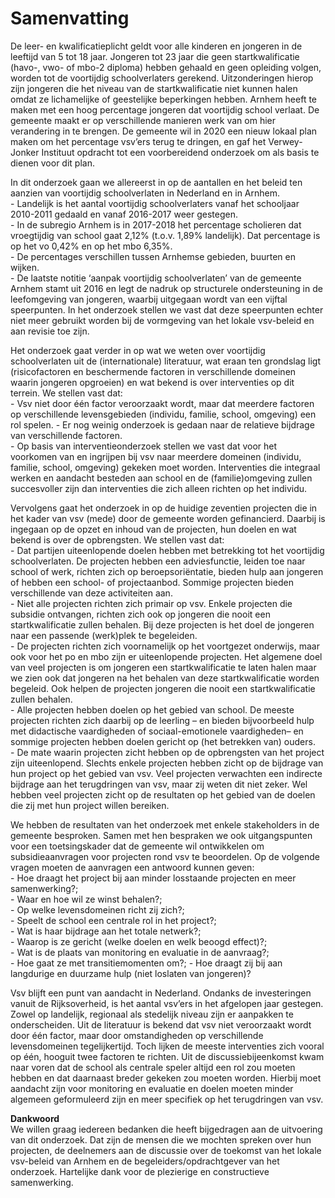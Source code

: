 # Samenvatting {-}

De leer- en kwalificatieplicht geldt voor alle kinderen en jongeren in de leeftijd van 5 tot 18 jaar. Jongeren tot 23 jaar die geen startkwalificatie (havo-, vwo- of mbo-2 diploma) hebben gehaald en geen opleiding volgen, worden tot de voortijdig schoolverlaters gerekend. Uitzonderingen hierop zijn jongeren die het niveau van de startkwalificatie niet kunnen halen omdat ze lichamelijke of geestelijke beperkingen hebben. Arnhem heeft te maken met een hoog percentage jongeren dat voortijdig school verlaat. De gemeente maakt er op verschillende manieren werk van om hier verandering in te brengen. De gemeente  wil in 2020 een nieuw lokaal plan maken om het percentage vsv'ers terug te dringen, en gaf  het Verwey-Jonker Instituut opdracht tot een voorbereidend onderzoek  om als basis te dienen voor dit plan.   


In dit onderzoek gaan we allereerst in op de aantallen en het beleid ten aanzien van voortijdig schoolverlaten in Nederland en in Arnhem.    
-	Landelijk is het aantal voortijdig schoolverlaters vanaf het schooljaar 2010-2011 gedaald en vanaf 2016-2017 weer gestegen.     
-	In de subregio Arnhem is in 2017-2018 het percentage scholieren dat vroegtijdig van school gaat 2,12% (t.o.v. 1,89% landelijk). Dat percentage is op het vo 0,42% en op het mbo 6,35%.    
-	De percentages verschillen tussen Arnhemse gebieden, buurten en wijken.   
-	De laatste notitie ‘aanpak voortijdig schoolverlaten’ van de gemeente Arnhem stamt uit 2016 en legt de nadruk op structurele ondersteuning in de leefomgeving van jongeren, waarbij uitgegaan wordt van een vijftal speerpunten. In het onderzoek stellen we vast dat deze speerpunten echter niet meer gebruikt worden bij de vormgeving van het lokale vsv-beleid en aan revisie toe zijn.    

Het onderzoek gaat verder in op wat we weten over voortijdig schoolverlaten uit de (internationale) literatuur, wat eraan ten grondslag ligt (risicofactoren en beschermende factoren in verschillende domeinen waarin jongeren opgroeien) en wat bekend is over interventies op dit terrein. We stellen vast dat:    
-	Vsv niet door één factor veroorzaakt wordt, maar dat meerdere factoren op verschillende levensgebieden (individu, familie, school, omgeving) een rol spelen. 
-	Er nog weinig onderzoek is gedaan naar de relatieve bijdrage van verschillende factoren.    
-	Op basis van interventieonderzoek stellen we vast dat voor het voorkomen van en ingrijpen bij vsv naar meerdere domeinen (individu, familie, school, omgeving) gekeken moet worden. Interventies die integraal werken en aandacht besteden aan school en de (familie)omgeving zullen succesvoller zijn dan interventies die zich alleen richten op het individu.    

Vervolgens gaat het onderzoek in op de huidige zeventien projecten die in het kader van vsv (mede) door de gemeente worden gefinancierd. Daarbij is ingegaan op de opzet en inhoud van de projecten, hun doelen en wat bekend is over de opbrengsten. We stellen vast dat:     
-	Dat partijen uiteenlopende doelen hebben met betrekking tot het voortijdig schoolverlaten. De projecten hebben een adviesfunctie, leiden toe naar school of werk, richten zich op beroepsoriëntatie, bieden hulp aan jongeren of hebben een school- of projectaanbod. Sommige projecten bieden verschillende van deze activiteiten aan.    
-	Niet alle projecten richten zich primair op vsv. Enkele projecten die subsidie ontvangen, richten zich ook op jongeren die nooit een startkwalificatie zullen behalen. Bij deze projecten is het doel de jongeren naar een passende (werk)plek te begeleiden.    
-	De projecten richten zich voornamelijk op het voortgezet onderwijs, maar ook voor het po en mbo zijn er uiteenlopende projecten. Het algemene doel van veel projecten is om jongeren een startkwalificatie te laten halen maar we zien ook dat jongeren na het behalen van deze startkwalificatie worden begeleid. Ook helpen de projecten jongeren die nooit een startkwalificatie zullen behalen.    
-	Alle projecten hebben doelen op het gebied van school. De meeste projecten  richten zich daarbij op de leerling – en bieden bijvoorbeeld hulp met didactische vaardigheden of sociaal-emotionele vaardigheden– en sommige projecten hebben doelen gericht op (het betrekken van) ouders.   
-	De mate waarin projecten zicht hebben op de opbrengsten van het project zijn uiteenlopend. Slechts enkele projecten hebben zicht op de bijdrage van hun project op het gebied van vsv. Veel projecten verwachten een indirecte bijdrage aan het terugdringen van vsv, maar zij weten dit niet zeker. Wel hebben veel projecten zicht op de resultaten op het gebied van de doelen die zij met hun project willen bereiken.     


We hebben de resultaten van het onderzoek met enkele stakeholders in de gemeente besproken. Samen met hen bespraken we ook uitgangspunten voor een toetsingskader dat de gemeente wil ontwikkelen om subsidieaanvragen voor projecten rond vsv te beoordelen. Op de volgende vragen moeten de aanvragen een antwoord kunnen geven:    
-	Hoe draagt het project  bij aan minder losstaande projecten en meer samenwerking?;    
-	Waar en hoe wil ze winst behalen?;    
-	Op welke levensdomeinen richt zij zich?;   
-	Speelt de school een centrale rol in het project?;   
-	Wat is haar bijdrage aan het totale netwerk?;   
-	Waarop is ze gericht (welke doelen en welk beoogd effect)?;   
-	Wat is de plaats van monitoring en evaluatie in de aanvraag?;   
-	Hoe gaat ze met transitiemomenten om?;
-	Hoe draagt zij bij aan langdurige en duurzame hulp (niet loslaten van jongeren)?   

Vsv blijft een punt van aandacht in Nederland. Ondanks de investeringen vanuit de Rijksoverheid, is het aantal vsv’ers in het afgelopen jaar gestegen. Zowel op landelijk, regionaal als stedelijk niveau zijn er aanpakken te onderscheiden. Uit de literatuur is bekend dat vsv niet veroorzaakt wordt door één factor, maar door omstandigheden op verschillende levensdomeinen tegelijkertijd. Toch lijken de meeste interventies zich vooral op één, hooguit twee factoren te richten. Uit de discussiebijeenkomst kwam naar voren dat de school als centrale speler altijd een rol zou moeten hebben en dat daarnaast breder gekeken zou moeten worden. Hierbij moet aandacht zijn voor monitoring en evaluatie en doelen moeten minder algemeen geformuleerd zijn en meer specifiek op het terugdringen van vsv.    



**Dankwoord**   
We willen graag iedereen bedanken die heeft bijgedragen aan de uitvoering van dit onderzoek. Dat zijn de mensen die we mochten spreken over hun projecten, de deelnemers aan de discussie over de toekomst van het lokale vsv-beleid van Arnhem en de begeleiders/opdrachtgever van het onderzoek. Hartelijke dank voor de plezierige en constructieve samenwerking. 


